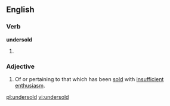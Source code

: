 ==English==
===Verb===
'''undersold'''
# {{past of|[[undersell]]}}

===Adjective===
{{en-adj}}
# Of or pertaining to that which has been [[sold]] with [[insufficient]] [[enthusiasm]].

[[pl:undersold]]
[[vi:undersold]]